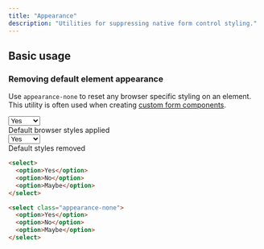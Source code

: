 ```yaml
---
title: "Appearance"
description: "Utilities for suppressing native form control styling."
---
```




## Basic usage

### Removing default element appearance

Use `appearance-none` to reset any browser specific styling on an element. This utility is often used when creating [custom form components](/docs/examples/forms).

<Example>
  <div class="max-w-sm mx-auto items-center">
    <div class="flex my-6">
      <select class="w-16">
        <option>Yes</option>
        <option>No</option>
        <option>Maybe</option>
      </select>
      <div class="mx-6 text-zinc-900 text-sm font-semibold dark:text-zinc-200">
        Default browser styles applied
      </div>
    </div>
    <div class="flex my-6 items-center">
      <select class="appearance-none w-16">
        <option>Yes</option>
        <option>No</option>
        <option>Maybe</option>
      </select>
      <div class="mx-6 text-zinc-900 text-sm font-semibold dark:text-zinc-200">
        Default styles removed
      </div>
    </div>
  </div>
</Example>

```html
<select>
  <option>Yes</option>
  <option>No</option>
  <option>Maybe</option>
</select>

<select class="appearance-none">
  <option>Yes</option>
  <option>No</option>
  <option>Maybe</option>
</select>
```
